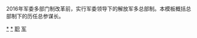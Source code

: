 {{Navbox
|name = 中国人民解放军总参谋长
|title = [[File:China_Emblem_PLA.svg|23px|中国人民解放军军徽]] [[中国共产党]][[共军|武装力量]][[中国人民解放军总参谋部|总参谋长]]
|state = {{{state<includeonly>|autocollapse</includeonly>}}}
|selected = {{{2}}}

|group1 = 附：[[File:National_Flag_of_Chinese_Soviet_Republic.svg|23px|中华苏维埃共和国国旗]] [[中华苏维埃共和国]]<br />[[中华苏维埃共和国中央革命军事委员会|中央革命军事委员会]]参谋部参谋长<br />（1930年－1933年）
|list1 = [[刘伯承]]{{to}}[[朱云卿]]{{to}}[[郭化若]]（代）{{to}}[[叶剑英]]

|group2 = [[File:中國工農紅軍軍旗.svg|25px|中国工农红军军情]] [[中国工农红军]]总参谋长<br />（1933年－1936年）
|list2 = [[叶剑英]]{{to}}[[刘伯承]]{{to}}[[叶剑英]]{{to}}[[刘伯承]]{{to}}[[萧劲光]]{{to}}[[滕代远]]{{to}}[[王若飞]]{{to}}[[叶剑英]]{{to}}[[彭德怀]]{{to}}[[周恩来]]（代）

|group4 = [[File:Flag_of_the_Chinese_Communist_Party.svg|23px|中国共产党党旗]] [[中国共产党中央军事委员会|中共中央（革命）军委]]总参谋长<br />（1936年－1949年）
|list4 = [[刘伯承]]{{to}}[[萧劲光]]{{to}}[[滕代远]]{{to}}[[王若飞]]{{to}}[[叶剑英]]（兼 [[File:Flag_of_the_Republic_of_China_Army.svg|23px|link=國民革命軍]] [[八路军|第十八集团军]]参谋长）{{to}}[[彭德怀]]{{to}}[[周恩来]]（代）

|group5 = {{nowrap|{{PRC}}[[中华人民共和国中央人民政府 (1949年－1954年)|中央人民政府]]}}[[中央人民政府人民革命军事委员会|人民革命军事委员会]]总参谋长<br />（1949年－1954年）
|list5 = [[徐向前]]{{to}}[[聂荣臻]]（代）

|group6 = [[File:People's_Liberation_Army_Flag_of_the_People's_Republic_of_China.svg|23px|中国人民解放军军旗]] [[中国人民解放军总参谋部|中国人民解放军总参谋长]]<br />（1954年－2016年）
|list6 = [[粟裕]]{{to}}[[黄克诚]]{{to}}[[罗瑞卿]]{{to}}[[杨成武]]（代）{{to}}[[黄永胜]]{{to}}[[邓小平]]{{to}}[[杨得志]]{{to}}[[迟浩田]]{{to}}[[张万年]]{{to}}[[傅全有]]{{to}}[[梁光烈]]{{to}}[[陈炳德]]{{to}}[[房峰辉]]

}}<noinclude>

2016年军委多部门制改革前，实行军委领导下的解放军多总部制。本模板概括总部制下的历任总参谋长。

[[Category:中国人民解放军总参谋长|*]]
[[Category:中国工农红军总参谋长|*]]
[[Category:中国人民解放军人物导航模板|职]]
[[Category:前任继任模板|军]]
</noinclude>